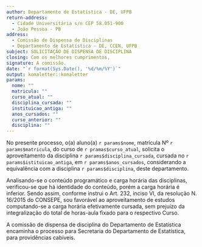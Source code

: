 ```yaml
---
author: Departamento de Estatística - DE, UFPB
return-address: 
  - Cidade Universitária s/n CEP 58.051-900 
  - João Pessoa - PB
address:
  - Comissão de Dispensa de Disciplinas
  - Departamento de Estatística - DE, CCEN, UFPB
subject: SOLICITAÇÃO DE DISPENSA DE DISCIPLINA
closing: Com os melhores cumprimentos,
signature: A comissão.
date: "`r format(Sys.Date(), '%d/%m/%Y')`"
output: komaletter::komaletter
params: 
  nome: ""
  matricula: ""
  curso_atual: ""
  disciplina_cursada: ""
  instituicao_antiga: ""
  anos_cursados: ""
  curso_anterior: ""
  disciplina: ""
---
```

  
No  presente processo, o(a) aluno(a) `r params$nome`, matrícula Nº `r params$matricula`, do curso de `r pramas$curso_atual`, solicita o aproveitamento da disciplina `r params$disciplina_cursada`, cursada no `r params$istituicao_antiga`, em `r params$anos_cursados`, considerando a equivalência com a disciplina `r params$disciplina`, deste departamento.

Analisando-se o conteúdo programático e carga horária das disciplinas, verificou-se que há identidade do conteúdo, porém a carga horária é inferior. Sendo assim, conforme instrui o Art. 232, inciso VI, da resolução  N. 16/2015  do CONSEPE, sou favorável ao aproveitamento de estudos computando-se a carga horária efetivamente cursada, sem prejuízo da integralização do total de horas-aula fixado para o respectivo Curso.

A comissão de dispensa de disciplina do Departamento de Estatística encaminha o processo para Secretaria do Departamento de Estatística, para providências cabíveis.